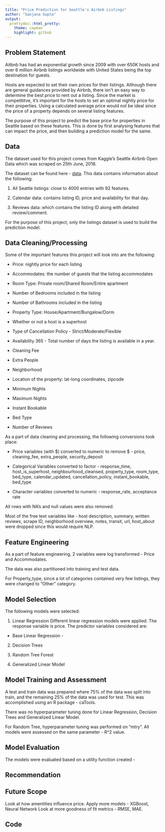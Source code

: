 ```yaml
---
title: "Price Prediction for Seattle's Airbnb Listings"
author: "Sanjana Gupta"
output:
  prettydoc::html_pretty:
    theme: cayman
    highlight: github
---
```


## Problem Statement
Aitbnb has had an exponential growth since 2009 with over 650K hosts and over 6 million Airbnb listings worldwide with United States being the top destination for guests. 

Hosts are expected to set their own prices for their listings. Although there are general guidances provided by Airbnb, there isn't an easy way to determine the best price to rent out a listing. Since the market is competititve, it's important for the hosts to set an optimal nightly price for their properties. Using a calculated average price would not be ideal since the price of a property depends on several listing features.

The purpose of this project to predict the base price for properties in Seattle based on these features. This is done by first analysing features that can impact the price, and then building a prediction model for the same.

## Data
The dataset used for this project comes from Kaggle's Seattle Airbnb Open Data which was scraped on 25th June, 2018.

The dataset can be found here - [data](https://www.kaggle.com/airbnb/seattle).
This data contains information about the following:

1. All Seattle listings: close to 4000 entries with 92 features.

2. Calendar data: contains listing ID, price and availability for that day.

3. Reviews data: which contains the listing ID along with  detailed review/comment.

For the purpose of this project, only the listings dataset is used to build the prediction model.

## Data Cleaning/Processing

Some of the important features this project will look into are the following:

* Price: nightly price for each listing

* Accommodates: the number of guests  that the listing accommodates

* Room Type: Private room/Shared Room/Entire apartment

* Number of Bedrooms included in the listing

* Number of Bathrooms included in the listing

* Property Type: House/Apartment/Bungalow/Dorm

* Whether or not a host is a superhost

* Type of Cancellation Policy - Strict/Moderate/Flexible

* Availability 365 - Total number of days the listing is available in a year.

* Cleaning Fee

* Extra People

* Neighborhood

* Location of the property: lat-long coordinates, zipcode

* Minimum Nights

* Maximum Nights

* Instant Bookable

* Bed Type 

* Number of Reviews

As a part of data cleaning and processing, the following conversions took place:

* Price variables (with $) converted to numeric to remove $ - price, cleaning_fee, extra_people, security_deposit

* Categorical Variables converted to factor - response_time, host_is_superhost, neighbourhood_cleansed, property_type, room_type, bed_type, calendar_updated, cancellation_policy, instant_bookable, bed_type

* Character variables converted to numeric - response_rate, acceptance rate

All rows with NA's and null values were also removed.

Most of the free text variables like - host description, summary, written reviews, scrape ID, neighborhood overview, notes, transit, url, host_about were dropped since this would require NLP.

## Feature Engineering

As a part of feature engineering, 2 variables were log transformed - Price and Accommodates.

The data was also partitioned into training and test data.

For Property_type, since a lot of categories contained very few listings, they were changed to "Other" category.

## Model Selection

The following models were selected:

1. Linear Regression
Different linear regression models were applied. The response variable is price. 
The predictor variables considered are: 
- Base Linear Regression - 

2. Decision Trees

3. Random Tree Forest

4. Generalized Linear Model

## Model Training and Assessment
A test and train data was prepared where 75% of the data was split into train, and the remaining 25% of the data was used for test.
This was accomplished using an R package - caTools.

There was no hyperparameter tuning done for Linear Regression, Decision Trees and Generalized Linear Model.

For Random Tree, hyperparameter tuning was performed on "mtry". 
All models were assessed on the same parameter - R^2 value.

## Model Evaluation
The models were evaluated based on a utility function created - 

## Recommendation

## Future Scope
Look at how amentities influence price.
Apply more models - XGBoost, Neural Network
Look at more goodness of fit metrics - RMSE, MAE.


## Code
 
